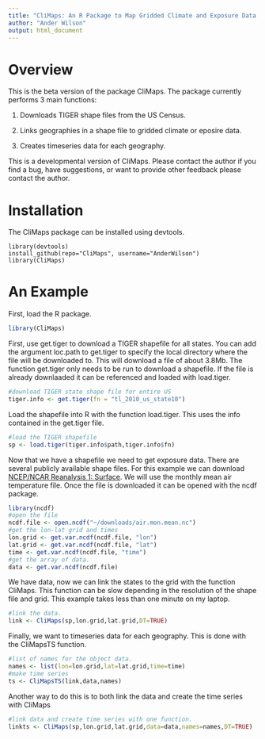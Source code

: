 ```yaml
---
title: "CliMaps: An R Package to Map Gridded Climate and Exposure Data to Local Geographies" 
author: "Ander Wilson"
output: html_document 
---
```


# Overview
This is the beta version of the package CliMaps. The package currently performs 3 main functions:

1. Downloads TIGER shape files from the US Census.

2. Links geographies in a shape file to gridded climate or eposire data.

3. Creates timeseries data for each geography.

This is a developmental version of CliMaps. Please contact the author if you find a bug, have suggestions, or want to provide other feedback please contact the author.

# Installation

The CliMaps package can be installed using devtools.
```
library(devtools)
install_github(repo="CliMaps", username="AnderWilson")
library(CliMaps)
```

# An Example
First, load the R package.
```r
library(CliMaps)
```

First, use get.tiger to download a TIGER shapefile for all states. You can add the argument loc.path to get.tiger to specify the local directory where the file will be downloaded to. This will download a file of about 3.8Mb. The function get.tiger only needs to be run to download a shapefile.  If the file is already downlaaded it can be referenced and loaded with load.tiger. 

```r
#download TIGER state shape file for entire US
tiger.info <- get.tiger(fn = "tl_2010_us_state10")
```

Load the shapefile into R with the function load.tiger. This uses the info contained in the get.tiger file. 
```r
#load the TIGER shapefile
sp <- load.tiger(tiger.info$path,tiger.info$fn)
```

Now that we have a shapefile we need to get exposure data. There are several publicly available shape files. For this example we can download [NCEP/NCAR Reanalysis 1: Surface](http://www.esrl.noaa.gov/psd/data/gridded/data.ncep.reanalysis.surface.html). We will use the monthly mean air temperature file. Once the file is downloaded it can be opened with the ncdf package.
```r
library(ncdf)
#open the file
ncdf.file <- open.ncdf("~/downloads/air.mon.mean.nc")
#get the lon-lat grid and times
lon.grid <- get.var.ncdf(ncdf.file, "lon")
lat.grid <- get.var.ncdf(ncdf.file, "lat")
time <- get.var.ncdf(ncdf.file, "time")
#get the array of data.
data <- get.var.ncdf(ncdf.file)
```

We have data, now we can link the states to the grid with the function CliMaps. This function can be slow depending in the resolution of the shape file and grid. This example takes less than one minute on my laptop.
```r
#link the data.
link <- CliMaps(sp,lon.grid,lat.grid,DT=TRUE)
```

Finally, we want to timeseries data for each geography. This is done with the CliMapsTS function.
```r
#list of names for the object data.
names <- list(lon=lon.grid,lat=lat.grid,time=time)
#make time series
ts <- CliMapsTS(link,data,names) 
```

Another way to do this is to both link the data and create the time series with CliMaps
```r
#link data and create time series with one function.
linkts <- CliMaps(sp,lon.grid,lat.grid,data=data,names=names,DT=TRUE)
```